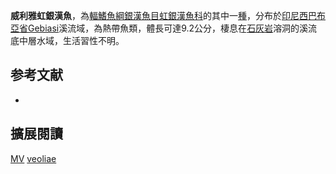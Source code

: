 {{Speciesbox
| name = 威利雅虹銀漢魚
| image = 
| image_width = 250px
| status = DD
| status_system = IUCN3.1
| genus = Melanotaenia
| species = veoliae
| authority = [[Kadarusman,_Caruso_&_Pouyaud|Kadarusman, Caruso & Pouyaud]], 2012
| synonyms = 
}}
'''威利雅虹銀漢魚'''，為[[輻鰭魚綱|輻鰭魚綱]][[銀漢魚目|銀漢魚目]][[虹銀漢魚科|虹銀漢魚科]]的其中一[[種|種]]，分布於[[印尼|印尼]][[西巴布亞省|西巴布亞省]]Gebiasi溪流域，為熱帶魚類，體長可達9.2公分，棲息在[[石灰岩|石灰岩]]溶洞的溪流底中層水域，生活習性不明。
==参考文献==
*{{FishBase_species|genus=Melanotaenia|species=veoliae|year=2016|month=5}}

== 擴展閱讀 ==
{{refbegin}}
{{wikispecies-inline|Melanotaenia veoliae|威利雅虹銀漢魚}}
{{refend}}
{{Taxonbar|from=Q21321005}}

[[Category:IUCN红色名录数据缺乏物种|MV]]
[[Category:虹銀漢魚屬|veoliae]]


{{魚類小作品}}